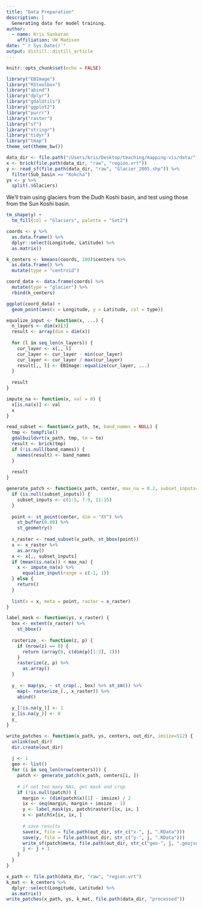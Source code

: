 ```yaml
---
title: "Data Preparation"
description: |
  Generating data for model training.
author:
  - name: Kris Sankaran
    affiliation: UW Madison
date: "`r Sys.Date()`"
output: distill::distill_article
---
```


```r
knitr::opts_chunk$set(echo = FALSE)
```

```r
library("EBImage")
library("RStoolbox")
library("abind")
library("dplyr")
library("gdalUtils")
library("ggplot2")
library("purrr")
library("raster")
library("sf")
library("stringr")
library("tidyr")
library("tmap")
theme_set(theme_bw())
```

```r
data_dir <- file.path("/Users/kris/Desktop/teaching/mapping-vis/data/")
x <- brick(file.path(data_dir, "raw", "region.vrt"))
y <- read_sf(file.path(data_dir, "raw", "Glacier_2005.shp")) %>%
  filter(Sub_basin == "Kokcha")
ys <- y %>%
  split(.$Glaciers)
```

We'll train using glaciers from the Dudh Koshi basin, and test using those from
the Sun Koshi basin.

```r
tm_shape(y) +
  tm_fill(col = "Glaciers", palette = "Set2")
```
```r
coords <- y %>%
  as.data.frame() %>%
  dplyr::select(Longitude, Latitude) %>%
  as.matrix()

k_centers <- kmeans(coords, 100)$centers %>%
  as.data.frame() %>%
  mutate(type = "centroid")

coord_data <- data.frame(coords) %>%
  mutate(type = "glacier") %>%
  rbind(k_centers)

ggplot(coord_data) +
  geom_point(aes(x = Longitude, y = Latitude, col = type))
```
```r
equalize_input <- function(x, ...) {
  n_layers <- dim(x)[3]
  result <- array(dim = dim(x))
  
  for (l in seq_len(n_layers)) {
    cur_layer <- x[,, l]
    cur_layer <- cur_layer - min(cur_layer)
    cur_layer <- cur_layer / max(cur_layer)
    result[,, l] <- EBImage::equalize(cur_layer, ...)
  }
  
  result
}

impute_na <- function(x, val = 0) {
  x[is.na(x)] <- val
  x
}

read_subset <- function(x_path, te, band_names = NULL) {
  tmp <- tempfile()
  gdalbuildvrt(x_path, tmp, te = te)
  result <- brick(tmp)
  if (!is.null(band_names)) {
    names(result) <- band_names
  }
  
  result
}

generate_patch <- function(x_path, center, max_na = 0.2, subset_inputs=NULL) {
  if (is.null(subset_inputs)) {
    subset_inputs <- c(1:5, 7:9, 11:15)
  }
  
  point <- st_point(center, dim = "XY") %>%
    st_buffer(0.08) %>%
    st_geometry()
  
  x_raster <- read_subset(x_path, st_bbox(point))
  x <- x_raster %>%
    as.array()
  x <- x[,, subset_inputs]
  if (mean(is.na(x)) < max_na) {
    x <- impute_na(x) %>%
      equalize_input(range = c(-1, 1))
  } else {
    return()
  }
  
  list(x = x, meta = point, raster = x_raster)
}

label_mask <- function(ys, x_raster) {
  box <- extent(x_raster) %>%
    st_bbox()
 
  rasterize_ <- function(z, p) {
    if (nrow(z) == 0) {
      return (array(0, c(dim(p)[1:2], 1)))
    }
    rasterize(z, p) %>%
      as.array()
  }
  
  y_ <- map(ys, ~ st_crop(., box) %>% st_zm()) %>%
    map(~ rasterize_(., x_raster)) %>%
    abind()
  
  y_[!is.na(y_)] <- 1
  y_[is.na(y_)] <- 0
  y_
}

write_patches <- function(x_path, ys, centers, out_dir, imsize=512) {
  unlink(out_dir)
  dir.create(out_dir)
  
  j <- 1
  geo <- list()
  for (i in seq_len(nrow(centers))) {
    patch <- generate_patch(x_path, centers[i, ])
    
    # if not too many NAs, get mask and crop
    if (!is.null(patch)) {
      margin <- (dim(patch$x)[1] - imsize) / 2
      ix <- seq(margin, margin + imsize - 1)
      y <- label_mask(ys, patch$raster)[ix, ix, ]
      x <- patch$x[ix, ix, ]
      
      # save results
      save(x, file = file.path(out_dir, str_c("x-", j, ".RData")))
      save(y, file = file.path(out_dir, str_c("y-", j, ".RData")))
      write_sf(patch$meta, file.path(out_dir, str_c("geo-", j, ".geojson")))
      j <- j + 1
    }
  }
}
```

```r
x_path <- file.path(data_dir, "raw", "region.vrt")
k_mat <- k_centers %>%
  dplyr::select(Longitude, Latitude) %>%
  as.matrix()
write_patches(x_path, ys, k_mat, file.path(data_dir, "processed"))
```
